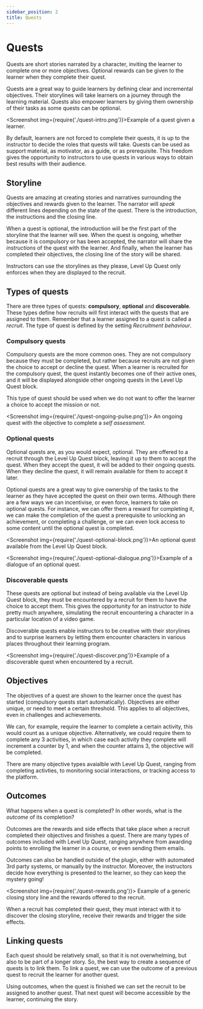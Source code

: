```yaml
---
sidebar_position: 2
title: Quests
---
```



# Quests

Quests are short stories narrated by a character, inviting the learner to complete one or more objectives. Optional rewards can be given to the learner when they complete their quest.

Quests are a great way to guide learners by defining clear and incremental objectives. Their storylines will take learners on a journey through the learning material. Quests also empower learners by giving them ownership of their tasks as some quests can be optional.

<Screenshot img={require('./quest-intro.png')}>Example of a quest given a learner.</Screenshot>

By default, learners are not forced to complete their quests, it is up to the instructor to decide the roles that quests will take. Quests can be used as support material, as motivator, as a guide, or as prerequisite. This freedom gives the opportunity to instructors to use quests in various ways to obtain best results with their audience.

## Storyline

Quests are amazing at creating stories and narratives surrounding the objectives and rewards given to the learner. The narrator will _speak_ different lines depending on the state of the quest. There is the introduction, the instructions and the closing line.

When a quest is optional, the introduction will be the first part of the storyline that the learner will see. When the quest is ongoing, whether because it is compulsory or has been accepted, the narrator will share the _instructions_ of the quest with the learner. And finally, when the learner has completed their objectives, the closing line of the story will be shared.

Instructors can use the storylines as they please, Level Up Quest only enforces when they are displayed to the recruit.

## Types of quests

There are three types of quests: **compulsory**, **optional** and **discoverable**. These types define how recruits will first interact with the quests that are assigned to them. Remember that a learner assigned to a quest is called a _recruit_. The type of quest is defined by the setting _Recruitment behaviour_.

### Compulsory quests

Compulsory quests are the more common ones. They are not compulsory because they must be completed, but rather because recruits are not given the choice to accept or decline the quest. When a learner is recruited for the compulsory quest, the quest instantly becomes one of their active ones, and it will be displayed alongside other ongoing quests in the Level Up Quest block.

This type of quest should be used when we do not want to offer the learner a choice to accept the mission or not.

<Screenshot img={require('./quest-ongoing-pulse.png')}>
  An ongoing quest with the objective to complete a <em>self assessment</em>.
</Screenshot>

### Optional quests

Optional quests are, as you would expect, optional. They are offered to a recruit through the Level Up Quest block, leaving it up to them to accept the quest. When they accept the quest, it will be added to their ongoing quests. When they decline the quest, it will remain available for them to accept it later.

Optional quests are a great way to give ownership of the tasks to the learner as they have accepted the quest on their own terms. Although there are a few ways we can incentivise, or even force, learners to take on optional quests. For instance, we can offer them a reward for completing it, we can make the completion of the quest a prerequisite to unlocking an achievement, or completing a challenge, or we can even lock access to some content until the optional quest is completed.

<Screenshot img={require('./quest-optional-block.png')}>An optional quest available from the Level Up Quest block.</Screenshot>

<Screenshot img={require('./quest-optional-dialogue.png')}>Example of a dialogue of an optional quest.</Screenshot>

### Discoverable quests

These quests are optional but instead of being available via the Level Up Quest block, they must be encountered by a recruit for them to have the choice to accept them. This gives the opportunity for an instructor to _hide_ pretty much anywhere, simulating the recruit encountering a character in a particular location of a video game.

Discoverable quests enable instructors to be creative with their storylines and to surprise learners by letting them encounter characters in various places throughout their learning program.

<Screenshot img={require('./quest-discover.png')}>Example of a discoverable quest when encountered by a recruit.</Screenshot>

## Objectives

The objectives of a quest are shown to the learner once the quest has started (compulsory quests start automatically). Objectives are either unique, or need to meet a certain threshold. This applies to all objectives, even in challenges and achievements.

We can, for example, require the learner to complete a certain activity, this would count as a unique objective. Alternatively, we could require them to complete any 3 activities, in which case each activity they complete will increment a counter by 1, and when the counter attains 3, the objective will be completed.

There are many objective types avaialble with Level Up Quest, ranging from completing activties, to monitoring social interactions, or tracking access to the platform.

## Outcomes

What happens when a quest is completed? In other words, what is the _outcome_ of its completion?

Outcomes are the rewards and side effects that take place when a recruit completed their objectives and finishes a quest. There are many types of outcomes included with Level Up Quest, ranging anywhere from awarding points to enrolling the learner in a course, or even sending them emails.

Outcomes can also be handled outside of the plugin, either with automated 3rd party systems, or manually by the instructor. Moreover, the instructors decide how everything is presented to the learner, so they can keep the mystery going!

<Screenshot img={require('./quest-rewards.png')}>
  Example of a generic closing story line and the rewards offered to the recruit.
</Screenshot>

When a recruit has completed their quest, they must interact with it to discover the closing storyline, receive their rewards and trigger the side effects.

## Linking quests

Each quest should be relatively small, so that it is not overwhelming, but also to be part of a longer story. So, the best way to create a sequence of quests is to link them. To link a quest, we can use the outcome of a previous quest to recruit the learner for another quest.

Using outcomes, when the quest is finished we can set the recruit to be assigned to another quest. That next quest will become accessible by the learner, continuing the story.
